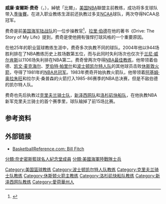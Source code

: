 {{noteTA
|G1=NBA
}}
{{Infobox basketball biography
| name = 比爾·費奇
| image = 
| caption = 
| birth_date = {{birth date|1932|5|19}}
| birth_place = {{USA-1912}}[[愛荷華州|愛荷華州]][[達文波特_(愛荷華州)|達文波特]]
| death_date = {{death date and age|2022|2|2|1932|5|19}}
| death_place = {{USA}}[[德克薩斯州|德克薩斯州]]{{le|康羅湖|Lake Conroe, Texas}}
| nationality = {{USA}}
| height_ft = 6
| height_in = 2
| weight_lb = 205
| high_school = 威爾森高中（[[愛荷華州|愛荷華州]][[錫達拉皮茲|錫達拉皮茲]]）
| college = {{le|柯伊學院|Coe Kohawks men's basketball}}（1950－1954）
| coach_start = 1956
| coach_end = 1998
| cyears1 = 1956－1958
| cteam1 = [[克瑞頓大學|克瑞頓大學]]（助理）
| cyears2 = 1958－1962
| cteam2 = {{le|柯伊學院|Coe Kohawks men's basketball}}
| cyears3 = 1962－1967
| cteam3 = [[北達科他大學|北達科他大學]]
| cyears4 = 1967－1968
| cteam4 = [[鮑林格林州立大學|鮑林格林州立大學]]
| cyears5 = 1968－1970
| cteam5 = [[明尼蘇達大學|明尼蘇達大學]]
| cyears6 = {{nbay|1970|start}}－[[1978-79_NBA賽季|1979]]
| cteam6 = [[克里夫蘭騎士|克里夫蘭騎士]]
| cyears7 = [[1979-80_NBA賽季|1979]]－[[1982-83_NBA賽季|1983]]
| cteam7 = [[波士頓塞爾提克|波士頓塞爾提克]]
| cyears8 = {{nbay|1983|start}}－[[1987-88_NBA賽季|1988]]
| cteam8 = [[休士頓火箭|休士頓火箭]]
| cyears9 = [[1989-90_NBA賽季|1989]]－[[1991-92_NBA賽季|1992]]
| cteam9 = [[布魯克林籃網|布魯克林籃網]]
| cyears10 = {{nbay|1994|start}}－{{nbay|1997|end}}
| cteam10 = [[洛杉磯快艇|洛杉磯快艇]]
| highlights = '''作為主教練：'''
* [[NBA總冠軍列表|NBA總冠軍]]（1981）
* 2× [[NBA年度最佳教練|NBA年度最佳教練]]（{{nbay|1975|end}}、[[1979-80_NBA賽季|1980]]）
* {{le|NBA全明星賽總教練|List of NBA All-Star Game head coaches}}（1982）
* [[NBA10大教練|NBA10大教練]]
| cstats_league1 = NBA
| cwin1 = 944
| closs1 = 1106
| HOF_coach = bill-fitch
}}

'''威廉·查爾斯·费奇'''（{{lang-en|'''William Charles Fitch'''}}，{{bd|1932年|5月19日|2022年|2月2日|catIdx=Fitch}}），綽號「比爾」，[[美国|美国]][[NBA|NBA]]聯盟主前教练，成功将多支球队带入[[NBA季後賽|季後賽]]。在进入职业教练生涯前还执教过多支[[NCAA|NCAA]]球队，两次夺得NCAA总冠军。

费奇是前[[美国海军陆战队|美国海军陆战队]]的一位步操教官<ref>{{cite web|url=http://espn.go.com/page2/s/rosen/021009.html|accessdate=2006-12-22|title=True tales from the camp fires|author=Charley Rosen|publisher=ESPN.com|archive-date=2006-12-20|archive-url=https://web.archive.org/web/20061220204116/http://espn.go.com/page2/s/rosen/021009.html|dead-url=no}}</ref>，[[拉里·伯德|拉里·伯德]]在他的著书《Drive: The Story of My Life》提到，费奇是使他拥有强悍打球风格的一个重要原因。

在他25年的职业篮球教练生涯中，费奇多次执教不同的球队。2004年他以944场胜利排在了NBA教练历史上胜场数第五位，而与此同时失利场次也仅次于[[兰尼·威尔肯斯|兰尼·威尔肯斯]]以1106场失利排在NBA第二。费奇曾两次夺得[[NBA最佳教练|NBA最佳教练]]，他带领着伯德、[[凯文·麦克海尔|凯文·麦克海尔]]、[[罗伯特·帕里什|罗伯特·帕里什]]和[[波士顿凯尔特人队|波士顿凯尔特人队]]的其他球员击败[[休斯敦火箭|休斯敦火箭]]，夺得了1981年的[[NBA总冠军|NBA总冠军]]。1983年费奇开始执教火箭队，他带领着[[阿基姆·奥拉朱旺|阿基姆·奥拉朱旺]]和拉尔夫·桑普森的火箭打入1985-86赛季的NBA总决赛，但是不敌伯德的凯尔特人队。 

费奇也先后执教过[[克里夫兰骑士队|克里夫兰骑士队]]，[[新泽西网队|新泽西网队]]和[[洛杉矶快船队|洛杉矶快船队]]，在他执教NBA新军克里夫兰骑士的首个赛季里，球队输掉了前15场比赛。{{fact|在连败的过程中，有一名球場保安因為費奇無法出示入場证件为由，拒绝讓他进入球场，他告诉那位保安:「那还有谁愿意执教那支球队吗（Who else would admit to coaching that team?）」，然后迅速进入球馆。}}

==参考资料==
<references/>

== 外部链接 ==
* [http://www.basketball-reference.com/coaches/fitchbi99c.html BasketballReference.com: Bill Fitch] {{WebCite|url=https://www.webcitation.org/5mr8Nn3KM?url=http://www.basketball-reference.com/coaches/fitchbi99c.html |date=20100117192202 |dateformat=iso }}

{{start box}}
{{succession box|首任|[[斯坦·艾贝克|斯坦·艾贝克]]|[[克里夫兰骑士队|克里夫兰骑士队]]主教练|1970–1979}}
{{succession box|[[戴夫·考恩斯|戴夫·考恩斯]]|[[K·C·琼斯|K·C·琼斯]]|[[波士顿凯尔特人队|波士顿凯尔特人队]]主教练|1979–1983}}
{{succession box|[[德尔·哈里斯|德尔·哈里斯]]|[[唐·切尼|唐·切尼]]|[[休斯敦火箭队|休斯敦火箭队]]主教练|1983–1988}}
{{succession box|[[威利斯·里德|威利斯·里德]]|[[查克·戴利|查克·戴利]]|[[新泽西网队|新泽西网队]]主教练|1989–1992}}
{{succession box|[[鲍勃·维斯|鲍勃·维斯]]|[[克里斯·福特|克里斯·福特]]|[[洛杉矶快船队|洛杉矶快船队]]主教练|1994–1998}}
{{end box}}

{{NBA年度最佳教练}}
{{查克·戴利终身成就奖}}
{{Boston Celtics 1980-81 NBA champions}}
{{CavsCoach}}
{{BostonCelticsCoach}}
{{HoustonRocketsCoach}}
{{NewJerseyNetsCoach}}
{{LosAngelesClippersCoach}}

{{Authority control}}
{{DEFAULTSORT:Fitch, Bill}}
[[分類:奈史密斯籃球名人紀念堂成員|分類:奈史密斯籃球名人紀念堂成員]]
[[Category:美国篮球教练|Category:美国篮球教练]]
[[Category:波士顿凯尔特人队教练|Category:波士顿凯尔特人队教练]]
[[Category:克里夫兰骑士队教练|Category:克里夫兰骑士队教练]]
[[Category:休斯顿火箭主教练|Category:休斯顿火箭主教练]]
[[Category:洛杉矶快船队教练|Category:洛杉矶快船队教练]]
[[Category:新泽西网队教练|Category:新泽西网队教练]]
[[分類:美國海軍陸戰隊士兵|分類:美國海軍陸戰隊士兵]]
[[Category:愛荷華州人|Category:愛荷華州人]]